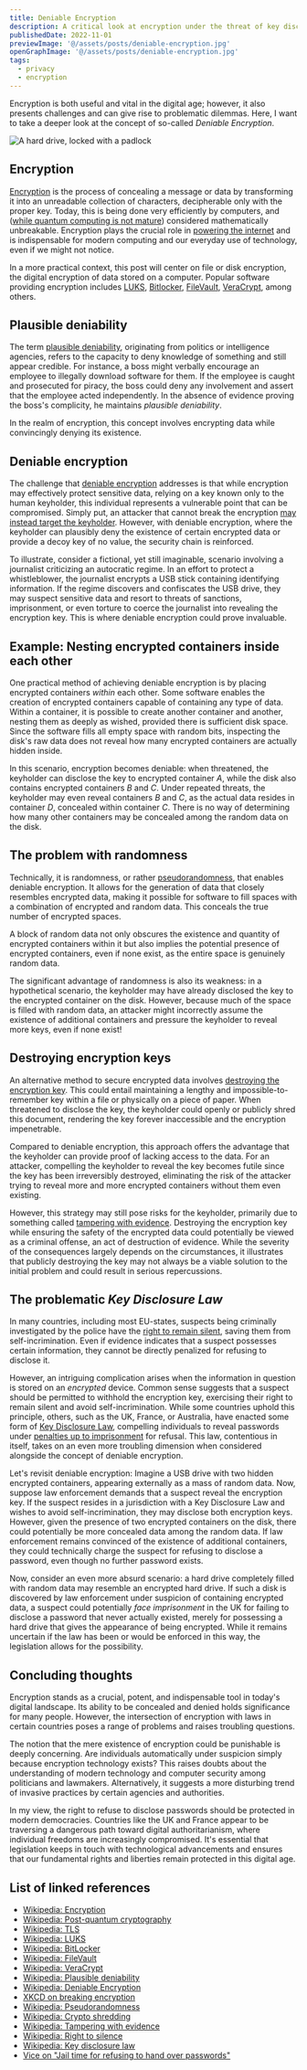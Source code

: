 ```yaml
---
title: Deniable Encryption
description: A critical look at encryption under the threat of key disclosure law
publishedDate: 2022-11-01
previewImage: '@/assets/posts/deniable-encryption.jpg'
openGraphImage: '@/assets/posts/deniable-encryption.jpg'
tags:
  - privacy
  - encryption
---
```


Encryption is both useful and vital in the digital age; however, it also presents challenges and can give rise to problematic dilemmas. Here, I want to take a deeper look at the concept of so-called _Deniable Encryption_.



<Image src={PreviewImage} class="sm:w-2/3 w-4/5 my-0 mx-auto" data-img-embed alt="A hard drive, locked with a padlock" loading="eager"/>

## Encryption

[Encryption](https://en.wikipedia.org/wiki/Encryption) is the process of concealing a message or data by transforming it into an unreadable collection of characters, decipherable only with the proper key. Today, this is being done very efficiently by computers, and ([while quantum computing is not mature](https://en.wikipedia.org/wiki/Post-quantum_cryptography)) considered mathematically unbreakable. Encryption plays the crucial role in [powering the internet](https://en.wikipedia.org/wiki/Transport_Layer_Security) and is indispensable for modern computing and our everyday use of technology, even if we might not notice.

In a more practical context, this post will center on file or disk encryption, the digital encryption of data stored on a computer. Popular software providing encryption includes [LUKS](https://en.wikipedia.org/wiki/Linux_Unified_Key_Setup), [Bitlocker](https://en.wikipedia.org/wiki/BitLocker), [FileVault](https://en.wikipedia.org/wiki/FileVault), [VeraCrypt](https://en.wikipedia.org/wiki/VeraCrypt), among others.

## Plausible deniability

The term [plausible deniability](https://en.wikipedia.org/wiki/Plausible_deniability), originating from politics or intelligence agencies, refers to the capacity to deny knowledge of something and still appear credible. For instance, a boss might verbally encourage an employee to illegally download software for them. If the employee is caught and prosecuted for piracy, the boss could deny any involvement and assert that the employee acted independently. In the absence of evidence proving the boss's complicity, he maintains _plausible deniability_.

In the realm of encryption, this concept involves encrypting data while convincingly denying its existence.

## Deniable encryption

The challenge that [deniable encryption](https://en.wikipedia.org/wiki/Deniable_encryption) addresses is that while encryption may effectively protect sensitive data, relying on a key known only to the human keyholder, this individual represents a vulnerable point that can be compromised. Simply put, an attacker that cannot break the encryption [may instead target the keyholder](https://xkcd.com/538/). However, with deniable encryption, where the keyholder can plausibly deny the existence of certain encrypted data or provide a decoy key of no value, the security chain is reinforced.

To illustrate, consider a fictional, yet still imaginable, scenario involving a journalist criticizing an autocratic regime. In an effort to protect a whistleblower, the journalist encrypts a USB stick containing identifying information. If the regime discovers and confiscates the USB drive, they may suspect sensitive data and resort to threats of sanctions, imprisonment, or even torture to coerce the journalist into revealing the encryption key. This is where deniable encryption could prove invaluable.

## Example: Nesting encrypted containers inside each other

One practical method of achieving deniable encryption is by placing encrypted containers _within_ each other. Some software enables the creation of encrypted containers capable of containing any type of data. Within a container, it is possible to create another container and another, nesting them as deeply as wished, provided there is sufficient disk space. Since the software fills all empty space with random bits, inspecting the disk's raw data does not reveal how many encrypted containers are actually hidden inside.

In this scenario, encryption becomes deniable: when threatened, the keyholder can disclose the key to encrypted container _A_, while the disk also contains encrypted containers _B_ and _C_. Under repeated threats, the keyholder may even reveal containers _B_ and _C_, as the actual data resides in container _D_, concealed within container _C_. There is no way of determining how many other containers may be concealed among the random data on the disk.

## The problem with randomness

Technically, it is randomness, or rather [pseudorandomness](https://en.wikipedia.org/wiki/Cryptographically_secure_pseudorandom_number_generator), that enables deniable encryption. It allows for the generation of data that closely resembles encrypted data, making it possible for software to fill spaces with a combination of encrypted and random data. This conceals the true number of encrypted spaces.

A block of random data not only obscures the existence and quantity of encrypted containers within it but also implies the potential presence of encrypted containers, even if none exist, as the entire space is genuinely random data.

The significant advantage of randomness is also its weakness: in a hypothetical scenario, the keyholder may have already disclosed the key to the encrypted container on the disk. However, because much of the space is filled with random data, an attacker might incorrectly assume the existence of additional containers and pressure the keyholder to reveal more keys, even if none exist!

## Destroying encryption keys

An alternative method to secure encrypted data involves [destroying the encryption key](https://en.wikipedia.org/wiki/Crypto-shredding). This could entail maintaining a lengthy and impossible-to-remember key within a file or physically on a piece of paper. When threatened to disclose the key, the keyholder could openly or publicly shred this document, rendering the key forever inaccessible and the encryption impenetrable.

Compared to deniable encryption, this approach offers the advantage that the keyholder can provide proof of lacking access to the data. For an attacker, compelling the keyholder to reveal the key becomes futile since the key has been irreversibly destroyed, eliminating the risk of the attacker trying to reveal more and more encrypted containers without them even existing.

However, this strategy may still pose risks for the keyholder, primarily due to something called [tampering with evidence](https://en.wikipedia.org/wiki/Tampering_with_evidence). Destroying the encryption key while ensuring the safety of the encrypted data could potentially be viewed as a criminal offense, an act of destruction of evidence. While the severity of the consequences largely depends on the circumstances, it illustrates that publicly destroying the key may not always be a viable solution to the initial problem and could result in serious repercussions.

## The problematic _Key Disclosure Law_

In many countries, including most EU-states, suspects being criminally investigated by the police have the [right to remain silent](https://en.wikipedia.org/wiki/Right_to_silence#Worldwide), saving them from self-incrimination. Even if evidence indicates that a suspect possesses certain information, they cannot be directly penalized for refusing to disclose it.

However, an intriguing complication arises when the information in question is stored on an _encrypted_ device. Common sense suggests that a suspect should be permitted to withhold the encryption key, exercising their right to remain silent and avoid self-incrimination. While some countries uphold this principle, others, such as the UK, France, or Australia, have enacted some form of [Key Disclosure Law](https://en.wikipedia.org/wiki/Key_disclosure_law), compelling individuals to reveal passwords under [penalties up to imprisonment](https://www.vice.com/en/article/wnjgdq/how-refusing-to-hand-over-your-passwords-can-land-you-in-jail) for refusal. This law, contentious in itself, takes on an even more troubling dimension when considered alongside the concept of deniable encryption.

Let's revisit deniable encryption: Imagine a USB drive with two hidden encrypted containers, appearing externally as a mass of random data. Now, suppose law enforcement demands that a suspect reveal the encryption key. If the suspect resides in a jurisdiction with a Key Disclosure Law and wishes to avoid self-incrimination, they may disclose both encryption keys. However, given the presence of two encrypted containers on the disk, there could potentially be more concealed data among the random data. If law enforcement remains convinced of the existence of additional containers, they could technically charge the suspect for refusing to disclose a password, even though no further password exists.

Now, consider an even more absurd scenario: a hard drive completely filled with random data may resemble an encrypted hard drive. If such a disk is discovered by law enforcement under suspicion of containing encrypted data, a suspect could potentially _face imprisonment_ in the UK for failing to disclose a password that never actually existed, merely for possessing a hard drive that gives the appearance of being encrypted. While it remains uncertain if the law has been or would be enforced in this way, the legislation allows for the possibility.

## Concluding thoughts

Encryption stands as a crucial, potent, and indispensable tool in today's digital landscape. Its ability to be concealed and denied holds significance for many people. However, the intersection of encryption with laws in certain countries poses a range of problems and raises troubling questions.

The notion that the mere existence of encryption could be punishable is deeply concerning. Are individuals automatically under suspicion simply because encryption technology exists? This raises doubts about the understanding of modern technology and computer security among politicians and lawmakers. Alternatively, it suggests a more disturbing trend of invasive practices by certain agencies and authorities.

In my view, the right to refuse to disclose passwords should be protected in modern democracies. Countries like the UK and France appear to be traversing a dangerous path toward digital authoritarianism, where individual freedoms are increasingly compromised. It's essential that legislation keeps in touch with technological advancements and ensures that our fundamental rights and liberties remain protected in this digital age.

## List of linked references

- [Wikipedia: Encryption](https://en.wikipedia.org/wiki/Encryption)
- [Wikipedia: Post-quantum cryptography](https://en.wikipedia.org/wiki/Post-quantum_cryptography)
- [Wikipedia: TLS](https://en.wikipedia.org/wiki/Transport_Layer_Security)
- [Wikipedia: LUKS](https://en.wikipedia.org/wiki/Linux_Unified_Key_Setup)
- [Wikipedia: BitLocker](https://en.wikipedia.org/wiki/BitLocker)
- [Wikipedia: FileVault](https://en.wikipedia.org/wiki/FileVault)
- [Wikipedia: VeraCrypt](https://en.wikipedia.org/wiki/VeraCrypt)
- [Wikipedia: Plausible deniability](https://en.wikipedia.org/wiki/Plausible_deniability)
- [Wikipedia: Deniable Encryption](https://en.wikipedia.org/wiki/Deniable_encryption)
- [XKCD on breaking encryption ](https://xkcd.com/538/)
- [Wikipedia: Pseudorandomness](https://en.wikipedia.org/wiki/Cryptographically_secure_pseudorandom_number_generator)
- [Wikipedia: Crypto shredding](https://en.wikipedia.org/wiki/Crypto-shredding)
- [Wikipedia: Tampering with evidence](https://en.wikipedia.org/wiki/Tampering_with_evidence)
- [Wikipedia: Right to silence](https://en.wikipedia.org/wiki/Right_to_silence#Worldwide)
- [Wikipedia: Key disclosure law](https://en.wikipedia.org/wiki/Key_disclosure_law)
- [Vice on "Jail time for refusing to hand over passwords"](https://www.vice.com/en/article/wnjgdq/how-refusing-to-hand-over-your-passwords-can-land-you-in-jail)
